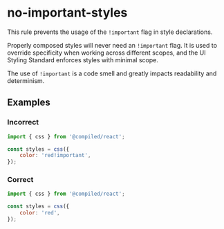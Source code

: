 # no-important-styles

This rule prevents the usage of the `!important` flag in style declarations.

Properly composed styles will never need an `!important` flag. It is used to override specificity
when working across different scopes, and the UI Styling Standard enforces styles with minimal
scope.

The use of `!important` is a code smell and greatly impacts readability and determinism.

## Examples

### Incorrect

```js
import { css } from '@compiled/react';

const styles = css({
	color: 'red!important',
});
```

### Correct

```js
import { css } from '@compiled/react';

const styles = css({
	color: 'red',
});
```
